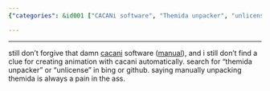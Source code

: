 ```yaml
---
{"categories": &id001 ["CACANi software", "Themida unpacker", "unlicense", "manual unpacking", "dissatisfaction", "software review", "tedious process"], "category": "CACANi Software", "date": "2022-12-05 08:04:25", "description": "A user shares their disappointment with the CACANi software and looks for ways to unpack Themida or obtain an unlicense. They explain that manually unpacking Themida is a cumbersome task.", "tags": *id001, "title": "themida unpacker"}

---
```


------
still don't forgive that damn [cacani](https://cacani.sg/) software ([manual](https://cacani.sg/CACANi_manual.pdf?v=1c2903397d88)), and i still don't find a clue for creating animation with cacani automatically.
search for "themida unpacker" or "unlicense" in bing or github. saying manually unpacking themida is always a pain in the ass.
